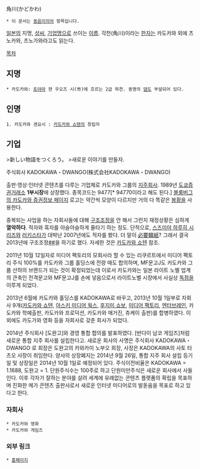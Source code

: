 角川(かどかわ)

 * 이 문서는 [[동음이의어]] 항목입니다.

[[일본]]의 지명, [[성씨]], [[기업|기업명]]으로 쓰이는 [[이름]]. 각천(角川)이라는 [[한자]]는 카도카와 외에 츠노카와, 츠노가와라고도 읽는다.

[[목차]]
== 지명 ==
 * 카도카와: [[토야마]] 현 우오즈 시(市)에 흐르는 2급 하천. 동명의 [[댐]]도 부설되어 있다.

== 인명 ==
 1. 카도카와 겐요시 : [[카도카와 쇼텐]]의 창립자

== 기업 ==
>新しい物語をつくろう。
>새로운 이야기를 만들자.

주식회사 KADOKAWA・DWANGO(株式会社KADOKAWA・DWANGO)

출판·영상·인터넷 콘텐츠를 다루는 기업체로 카도카와 그룹의 [[지주회사]]. 1989년 [[도쿄증권거래소]] '''1부시장'''에 상장했다. 종목코드는 9477[* 94770이라고 해도 된다.] [http://www.bloomberg.com/apps/quote?ticker=9477:JP 블룸버그의 카도카와 증권정보 페이지] 로고는 약간씩 모양이 다르지만 거의 다 똑같은 [[봉황]]을 사용한다.

중복되는 사업을 하는 자회사들에 대해 [[구조조정]]을 안 해서 그런지 재정상황은 심하게 '''열악하다'''. 적자와 흑자를 아슬아슬하게 줄타기 하는 정도. 단적으로, [[스즈미야 하루히 시리즈]]와 [[러키스타]]가 대박난 2007년에도 적자를 봤다. 더 말이 [[必要韓紙]]? 그래서 결국 2013년에 구조조정[http://alonestar.egloos.com/4789282 #][http://www.kadokawa-hd.co.jp/topics/20130328_csmch.pdf #]을 하기로 했다. 자세한 것은 [[카도카와 쇼텐]] 참조.

2011년 10월 12일자로 미디어 팩토리의 모회사라 할 수 있는 리쿠르트에서 미디어 팩토리 주식 100%를 카도카와 그룹 홀딩스에 전량 매도 합의하며, MF문고J도 카도카와 그룹 산하의 브랜드가 되는 것이 확정되었는데 이로서 카도카와는 일본 라이트 노벨 업계의 큰축인 전격문고와 MF문고J를 손에 넣음으로서 라이트노벨 시장에서 사실상 [[독점]]을 이루게 되었다. 

2013년 6월에 카도카와 홀딩스를 KADOKAWA로 바꾸고, 2013년 10월 1일부로 자회사 9개([[카도카와 쇼텐]], [[아스키 미디어 웍스]], [[후지미 쇼보]], [[미디어 팩토리]], [[엔터브레인]], 카도카와 학예출판, 카도카와 프로덕션, 카도카와 매거진, 츄케이 출판)를 합병하였다. 이외에도 카도가와 영화 등을 자회사로 갖춘 회사가 되었다.

2014년 주식회사 [도완고]와 경영 통합 합의를 발표하였다. [반다이 남코 게임즈]처럼 새로운 통합 지주 회사를 설립한다고. 새로운 회사의 사명은 주식회사 KADOKAWA・DWANGO 로 회장은 도완고의 카와카미 노부오 회장, 사장은 KADOKAWA의 사토 타츠오 사장이 취임한다. 양사의 상장폐지는 2014년 9월 26일, 통합 지주 회사 설립 등기일 및 상장일은 2014년 10월 1일로 예정되어 있다. 주식이전비율은 KADOKAWA = 1.1688, 도완고 = 1. 단원주식수는 100주로 하고 단원미만주식은 새로운 회사에서 사들인다. 이후 각자가 잘하는 분야를 살려 세계에 유례없는 콘텐츠 플랫폼의 확립을 목표하며 진화한 메가 콘텐츠 출판사로서 새로운 인터넷 미디어로의 발돋움을 목표로 하고 있다고 한다.
=== 자회사 ===
 * 카도카와 영화
 * 카도카와 게임즈

=== 외부 링크 ===
 * [http://www.kadokawa.co.jp/ 홈페이지]
